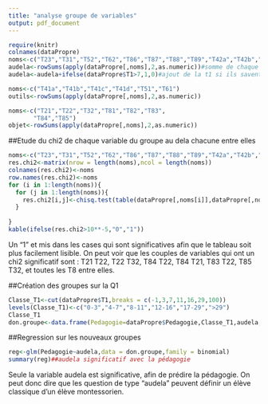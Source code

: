 ```yaml
---
title: "analyse groupe de variables"
output: pdf_document
---
```



```r
require(knitr)
colnames(dataPropre)
noms<-c("T23","T31","T52","T62","T86","T87","T88","T89","T42a","T42b","T42c","T42d")
audela<-rowSums(apply(dataPropre[,noms],2,as.numeric))#somme de chaque question concerné par la var audela
audela<-audela+ifelse(dataPropre$T1>7,1,0)#ajout de la t1 si ils savent compter au dela de 7

noms<-c("T41a","T41b","T41c","T41d","T51","T61")
outils<-rowSums(apply(dataPropre[,noms],2,as.numeric))

noms<-c("T21","T22","T32","T81","T82","T83",
       "T84","T85")
objet<-rowSums(apply(dataPropre[,noms],2,as.numeric))
```

##Etude du chi2 de chaque variable du groupe au dela chacune entre elles
```r
noms<-c("T23","T31","T52","T62","T86","T87","T88","T89","T42a","T42b","T42c","T42d")
res.chi2<-matrix(nrow = length(noms),ncol = length(noms))
colnames(res.chi2)<-noms
row.names(res.chi2)<-noms
for (i in 1:length(noms)){
  for (j in 1:length(noms)){
    res.chi2[i,j]<-chisq.test(table(dataPropre[,noms[i]],dataPropre[,noms[j]]))$p.value
  }
  
}
kable(ifelse(res.chi2>10**-5,"0","1"))

```
Un "1" et mis dans les cases qui sont significatives afin que le tableau soit plus facilement lisible.
On peut voir que les couples de variables qui ont un chi2 significatif sont :
T21 T22, T22 T32, T84 T22, T84 T21, T83 T22, T85 T32, et toutes les T8 entre elles.

##Création des groupes sur la Q1
```r
Classe_T1<-cut(dataPropre$T1,breaks = c(-1,3,7,11,16,29,100))
levels(Classe_T1)<-c("0-3","4-7","8-11","12-16","17-29",">29")
Classe_T1
don.groupe<-data.frame(Pedagogie=dataPropre$Pedagogie,Classe_T1,audela,outils,objet)
```

##Regression sur les nouveaux groupes
```r
reg<-glm(Pedagogie~audela,data = don.groupe,family = binomial)
summary(reg)##audela significatif avec la pédagogie
```
Seule la variable audela est significative, afin de prédire la pédagogie. On peut donc dire que les question de type "audela" peuvent définir un élève classique d'un élève montessorien.
